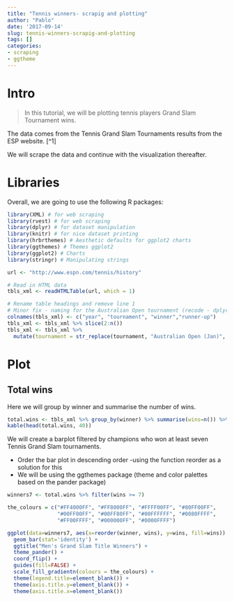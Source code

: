 ```yaml
---
title: "Tennis winners- scrapig and plotting"
author: "Pablo"
date: '2017-09-14'
slug: tennis-winners-scrapig-and-plotting
tags: []
categories:
- scraping
- ggtheme
---
```


# Intro

>In this tutorial, we will be plotting tennis players Grand Slam Tournament wins. 

The data comes from the Tennis Grand Slam Tournaments results from the ESP website. [^1] 

We will scrape the data and continue with the visualization thereafter.

# Libraries

Overall, we are going to use the following R packages:

```r
library(XML) # for web scraping
library(rvest) # for web scraping
library(dplyr) # for dataset manipulation
library(knitr) # for nice dataset printing
library(hrbrthemes) # Aesthetic defaults for ggplot2 charts
library(ggthemes) # Themes ggplot2
library(ggplot2) # Charts
library(stringr) # Manipulating strings

url <- "http://www.espn.com/tennis/history"

# Read in HTML data
tbls_xml <- readHTMLTable(url, which = 1)
```

```r
# Rename table headings and remove line 1
# Minor fix - naming for the Australian Open tournament (recode - dplyr package)
colnames(tbls_xml) <- c("year", "tournament", "winner","runner-up")
tbls_xml <- tbls_xml %>% slice(2:n())
tbls_xml <- tbls_xml %>% 
  mutate(tournament = str_replace(tournament, "Australian Open (Jan)", "Australian Open")) %>%    mutate(tournament = str_replace(tournament, "Australian Open (Dec)", "Australian Open"))
```

# Plot 

## Total wins

Here we will group by winner and summarise the number of wins. 

```r
total.wins <- tbls_xml %>% group_by(winner) %>% summarise(wins=n()) %>% arrange(desc(wins))
kable(head(total.wins, 40))
```

We will create a barplot filtered by champions who won at least seven Tennis Grand Slam tournaments. 

* Order the bar plot in descending order -using the function reorder as a solution for this 
* We will be using the ggthemes package (theme and color palettes based on the pander package)

```r
winners7 <- total.wins %>% filter(wins >= 7)

the_colours = c("#FF4000FF", "#FF8000FF", "#FFFF00FF", "#80FF00FF",
                "#00FF00FF", "#00FF80FF", "#00FFFFFF", "#0080FFFF",
                "#FF00FFFF", "#000000FF", "#0000FFFF")

ggplot(data=winners7, aes(x=reorder(winner, wins), y=wins, fill=wins)) +
  geom_bar(stat='identity') +
  ggtitle("Men's Grand Slam Title Winners") +
  theme_pander() +
  coord_flip() + 
  guides(fill=FALSE) +
  scale_fill_gradientn(colours = the_colours) + 
  theme(legend.title=element_blank()) +
  theme(axis.title.y=element_blank()) +
  theme(axis.title.x=element_blank())
```